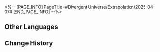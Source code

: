 <%-- [PAGE_INFO]
PageTitle=#Divergent Universe/Extrapolation/2025-04-07#
[END_PAGE_INFO] --%>
{{Event
|name              = Cyclical Extrapolation: Deadly Calamity
|image             = Event Cyclical Extrapolation Deadly Calamity.png
|type              = Cyclical Extrapolation
|time_known        = yes
|time_start        = 2025-04-07 04:00:00
|time_end          = 2025-04-14 03:59:59
}}

{{Cyclical Extrapolation
|curios     = Plaguenest; Fission Cuckoo Clock; Quantum Big Lotto
|equations  = 
|trailblaze = 
|rewards    = Relic Remains*30; Lost Crystal*3
|boss_1_1   = Stormbringer; Disciples of Sanctus Medicus: Shape Shifter; Senior Staff: Team Leader; Dreamjolt Troupe's Sweet Gorilla; "Past Confined and Caged"
|boss_1_2   = Automaton Grizzly (Bug); Frigid Prowler (Bug); Disciples of Sanctus Medicus: Shape Shifter (Bug); Aurumaton Gatekeeper (Bug); Senior Staff: Team Leader (Bug); Dreamjolt Troupe's Beyond Overcooked (Bug); Dreamjolt Troupe's Sweet Gorilla (Bug); "Past Confined and Caged" (Bug); Memory Zone Meme "Shell of Faded Rage" (Bug); Howling Casket (Bug); Furiae Praetor (Bug)
|boss_2_1   = Voidranger: Trampler (Bug); Disciples of Sanctus Medicus: Shape Shifter (Bug); Senior Staff: Team Leader (Bug); Dreamjolt Troupe's Sweet Gorilla (Bug); "Past Confined and Caged" (Bug)
|boss_2_2   = Svarog (Complete); Abundant Ebon Deer (Complete); Swarm: True Sting (Complete); Argenti (Complete)
|boss_3     = Wonder Forest's Banacademic Office Staff (Complete)
|rules      = Obtain this week's Preset Constructs upon entering the First Plane
}}

==Other Languages==
{{Other Languages
|en   = Cyclical Extrapolation: Deadly Calamity
|zhs  = 周期演算：厄变难医
|zht  = 週期演算：厄變難醫
|ja   = 周期演算：厄災は癒やせず
|ko   = 주기 연산: 치료하기 힘든 재앙
|es   = Cálculo periódico: Calamidad mortal
|fr   = Calcul cyclique&nbsp;: Calamité mortelle
|ru   = Цикличное вычисление: Смертельное бедствие
|th   = การคำนวณแบบรอบ: หายนะยากจะรักษา
|vi   = Ngoại Suy Chu Kỳ: Vận Xấu Khó Trị
|de   = Zyklische Berechnung: Tödliches Unglück
|id   = Kalkulasi Siklus: Bencana Tak Terobati
|pt   = Extrapolação Cíclica: Calamidade Mortal
}}

==Change History==
{{Change History|3.1}}